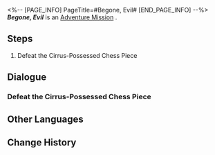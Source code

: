 <%-- [PAGE_INFO]
PageTitle=#Begone, Evil#
[END_PAGE_INFO] --%>
{{Stub|Dialogue.}}
{{Mission Infobox
|id            = 4072021
|title         = 
|image         = <!--Mission Begone, Evil.png-->
|type          = Adventure
|event_name    = 
|chapter       = 
|requirements  = 
|summary       = <!--official mission summary from Fate's Atlas-->
|characters    = Trailblazer
|startLocation = [[<!--starting world-->]] - [[<!--starting area-->]]
|world         = <!--starting world-->
|area          = <!--starting area-->
|prev          = 
|next          = 
|rewards       = 
}}
'''''Begone, Evil''''' is an [[Adventure Mission]]<!--in [world]-->.

==Steps==
# Defeat the Cirrus-Possessed Chess Piece

<!--
==Gameplay Notes==

--><!--
==Trial Character==

-->
==Dialogue==
{{Stub Dialogue}}
===Defeat the Cirrus-Possessed Chess Piece===
{{Mission Description|type=adventure|location=<!--to be added-->|Cirrus likes to use analogies such as "pawns" and "chess" to describe people and situations... And what you need to do is to defeat it on the chessboard.}}
{{Dialogue Start}}
:{{tx}}
{{Dialogue End}}

==Other Languages==
{{Other Languages
|en   = Begone, Evil
|zhs  = 斩邪除恶
|zht  = 斬邪除惡
|ja   = 害悪駆除
|ko   = 악의 정화
|es   = Expulsión del mal
|fr   = Vade retro
|ru   = Изгнание зла
|th   = ปราบวิญญาณสุดเฮี้ยน
|vi   = Trảm Tà Trừ Yêu
|de   = Austreibung des Bösen
|id   = Membasmi Kejahatan
|pt   = Mal, Desapareça
}}

==Change History==
{{Change History|1.5}}
